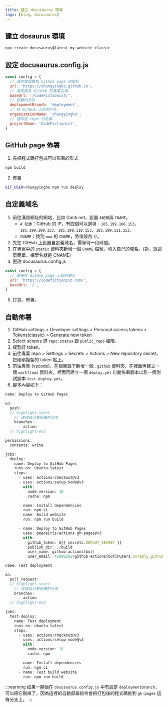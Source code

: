 ```yaml
---
title: 建立 docusaurus 環境
tags: [blog, docusaurus]
---
```

## 建立 dosaurus 環境
```bash
npx create-docusaurus@latest my-website classic
```

## 設定 docusaurus.config.js
```js
const config = {
  // 通常會設置為 GitHub page 的網址
  url: 'https://chungyingho.github.io',
  // 會設置為 GitHub 的專案名稱
  baseUrl: '/CodeFictionist/',
  // 部屬的分支
  deploymentBranch: 'deployment',
  // 在 GitHub 上的用戶名
  organizationName: 'chungyingho',
  // 通常是 repo 的名稱
  projectName: 'CodeFictionist', 
}
```

## GitHub page 佈署
1. 先把程式碼打包成可以佈署的形式
```bash
npm build
```
2. 佈署
```bash
GIT_USER=chungyingho npm run deploy
```

## 自定義域名
1. 前往溝買網址的網站，比如 Ganti.net，設置 `A紀錄`與 `CNAME`。
    * `A 紀錄`：GitHub 的 IP，有四個可以選填 - `185.199.108.153`、`185.199.109.153`、`185.199.110.153`、`185.199.111.153`。
    * `CNAME`：找到 `www` 的 `CNAME`，將值設為 `＠`。
2. 先在 GitHub 上設置自定義域名，需等待一段時間。
3. 在專案中的 `static` 資料夾新增一個 `CNAME` 檔案，填入自己的域名。(對，就這麼簡單，檔案名就是 CNAME)
4. 更改 docusaurus.config.js
```js
const config = {
  // 直接抄 GitHub page 上給的網址
  url: 'https://codefictionist.com/',
  baseUrl: '/',
}
```
5. 打包、佈署。

## 自動佈署
1. GitHub settings > Developer settings > Personal access tokens > Tokens(classic) > Generate new token
2. Select scopes 選 `repo:status` 跟 `public_repo` 權限。
3. 複製好 token。
4. 前往專案 repo > Settings > Secrets > Actions > New repository secret，把剛剛複製的 token 貼上。
5. 前往專案 (vscode)，在根目錄下新增一個 `.github` 資料夾，在裡面再建立一個 `workflows` 資料夾，裡面再建立一個 `deploy.yml` 自動佈署腳本以及一個測試腳本 `test-deploy.yml`。
6. 腳本內容如下：
```js title='deploy.yml'
name: Deploy to GitHub Pages

on:
  push:
  // highlight-start
    // 改成自己要部署的分支
    branches:
      - action
  // highlight-end

permissions:
  contents: write

jobs:
  deploy:
    name: Deploy to GitHub Pages
    runs-on: ubuntu-latest
    steps:
      - uses: actions/checkout@v3
      - uses: actions/setup-node@v3
        with:
          node-version: 18
          cache: npm

      - name: Install dependencies
        run: npm ci
      - name: Build website
        run: npm run build

      - name: Deploy to GitHub Pages
        uses: peaceiris/actions-gh-pages@v3
        with:
          github_token: ${{ secrets.DEPLOY_SECRET }}
          publish_dir: ./build
          user_name: github-actions[bot]
          user_email: 41898282+github-actions[bot]@users.noreply.github.com
```
```js title='test-deploy.yml'
name: Test deployment

on:
  pull_request:
  // highlight-start
    // 改成自己要部署的分支
    branches:
      - action
  // highlight-end

jobs:
  test-deploy:
    name: Test deployment
    runs-on: ubuntu-latest
    steps:
      - uses: actions/checkout@v3
      - uses: actions/setup-node@v3
        with:
          node-version: 18
          cache: npm

      - name: Install dependencies
        run: npm ci
      - name: Test build website
        run: npm run build
```
:::warning
如果一開始在 `docusaurus.config.js` 中有設定 `deploymentBranch`，可以把它刪掉了，因為這裡的自動部屬指令會把打包後的程式碼推到 `gh-pages` 這條分支上。
:::